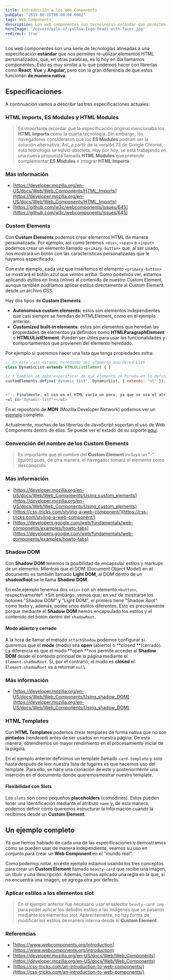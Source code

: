 ```yaml
---
title: Introducción a los Web Components
pubDate: "2019-06-16T00:00:00.000Z"
tags: Web Components
description: Los web componentes son tecnologías estándar que permiten reutilizar elementos HTML personalizados, conocidos como componentes. Similar a librerías como React, Vue y Angular, pero funcionan de manera nativa.
heroImage: "/covers/pile-of-yellow-lego-heads-with-faces.jpg"
redirect: true
---
```



Los web componentes son una serie de tecnologías alineadas a una especificación **estándar** que nos permiten re-utilizar elementos HTML personalizados, que, en otras palabras, es lo hoy en día llamamos componentes. Esto es muy similar a lo que podemos hacer con librerías como **React**, **Vue** y **Angular,** pero con la gran diferencia de que estos funcionan **de manera nativa**.

## Especificaciones

A continuación vamos a describir las tres especificaciones actuales:

### HTML Imports, ES Modules y HTML Modules

> Es importante recordar que la especificación original mencionaba los **HTML Imports** como la cuarta tecnología. Sin embargo, los navegadores consideraron que los **ES Modules** podrían ser la solución alternativa. Así, a partir de la versión 73 de Google Chrome, esta tecnología se volvió obsoleta. Hoy por hoy, se está trabajando en una nueva propuesta llamada **HTML Modules** que pretende complementar **ES Modules** e integrar **HTML Imports**.

### Más información

- [https://developer.mozilla.org/en-US/docs/Web/Web_Components/HTML_Imports](https://developer.mozilla.org/en-US/docs/Web/Web_Components/HTML_Imports)
- [https://github.com/w3c/webcomponents/issues/645](https://github.com/w3c/webcomponents/issues/645)

### Custom Elements

Con **Custom Elements** podemos crear elementos HTML de manera personalizada. Por ejemplo, así como tenemos `<div>`, `<span>` e `<input>` podemos crear un elemento llamado `<primary-button>` que, al ser usado, nos mostrará un botón con las características personalizadas que le hayamos especificado.

<CodePen user="glrodasz" slug="zVrwov" />

Con este ejemplo, cada vez que insertemos el elemento `<primary-button>` se mostrará el botón azul que vemos arriba. Como podemos ver, estamos aplicando estilos en línea (inline) al contenido de nuestro Custom Element, aunque también podríamos aplicar estilos directamente al Custom Element desde un archivo CSS.

Hay dos tipos de **Custom Elements**:

- **Autonomous custom elements:** estos son elementos independientes que casi siempre se heredan de HTMLElement, como en el ejemplo anterior.
- **Customized built-in elements:** estos son elementos que heredan las propiedades de elementos ya definidos como **HTMLParagraphElement** o **HTMLUListElement**. Pueden ser útiles para usar las funcionalidades y comportamientos que provienen del elemento heredado.

Por ejemplo si queremos hacer una lista que tenga propiedades extra:

```javascript
// En este caso estamos heredando del elemento Unordered List
class DynamicList extends HTMLUListElement { }

// Y también se debe especificar de qué elemento se hereda en la definición
customElements.define('dynamic-list', DynamicList, { extends: "ul" });


<!-- Finalmente, el uso en el HTML varía un poco, ya que se usa el atributo is -->
<ul is="dynamic-list"></ul>
```

En el repositorio de **MDN** (Mozilla Developer Network) podemos ver un [ejemplo](https://github.com/mdn/web-components-examples/blob/master/expanding-list-web-component/main.js) completo.

Actualmente, muchas de las librerías de JavaScript soportan el uso de Web Components dentro de ellas. Se puede ver el estado de su soporte [aquí](https://custom-elements-everywhere.com/).

### Convención del nombre de los Custom Elements

> Es importante que el nombre del **Custom Element** incluya un "-" (guión) pues, de otra manera, el navegador tomará el elemento como desconocido.

### Más información

- [https://developer.mozilla.org/en-US/docs/Web/Web_Components/Using_custom_elements](https://developer.mozilla.org/en-US/docs/Web/Web_Components/Using_custom_elements)
- [https://css-tricks.com/styling-a-web-component/](https://css-tricks.com/styling-a-web-component/)
- [https://developers.google.com/web/fundamentals/web-components/examples/howto-tabs](https://developers.google.com/web/fundamentals/web-components/examples/howto-tabs)

### Shadow DOM

Con **Shadow DOM** tenemos la posibilidad de encapsular estilos y markups de un elemento. Mientras que el DOM (Document Object Model) en el documento es también llamado **Light DOM**, al DOM dentro de un **shadowRoot** se le llama **Shadow DOM**.

<CodePen user="glrodasz" slug="WqrEWy" />

En este ejemplo tenemos dos `<div>` con un elemento `<button>`, respectivamente*. *Sin embargo, vemos que, en vez de mostrarse los botones "Shadow DOM" y "Light DOM", el primero tiene "Shadow Root" como texto y, además, posee unos estilos diferentes. Esto es precisamente porque mediante el **Shadow DOM** hemos encapsulado los estilos y el contenido del botón dentro del `shadowRoot`.

#### Modo abierto y cerrado

A la hora de llamar el método `attachShadow` podemos configurar si queremos que el **mode** (modo) sea **open** (abierto) o **closed **(cerrado). La diferencia es que el modo **open **nos permite acceder al **Shadow DOM** desde el contexto principal de la página mediante el `Element.shadowRoot`. Si, por el contrario, el modo es **closed** el `Element.shadowRoot` va a retornar `null`.

### Más información

- [https://developer.mozilla.org/en-US/docs/Web/Web_Components/Using_shadow_DOM](https://developer.mozilla.org/en-US/docs/Web/Web_Components/Using_shadow_DOM)

### HTML Templates

Con **HTML Templates** podemos crear templates de forma nativa que no son **pintados** (rendered) antes de ser usados en nuestra página. De esta manera, obtendremos un mayor rendimiento en el procesamiento inicial de la página.

<CodePen user="glrodasz" slug="ydewNe" />

En el ejemplo anterior definimos un template llamado `card-template` y solo hasta después de leer nuestra lista de lugares es que hacemos uso del template. Para ello, se hace una clonación de este y posteriormente una inserción en el documento donde queremosmostrar nuestro template.

#### Flexibilidad con Slots

Los `slots` son como pequeños **placeholders** (comodines). Estos pueden tener una identificación mediante el atributo `name` y, de esta manera, podemos definir cómo queremos estructurar la información cuando la recibimos desde un **Custom Element**.

## Un ejemplo completo

Ya que hemos hablado de cada una de las especificaciones y demostramos cómo se pueden usar de manera independiente, veamos su uso en conjunto para crear un **Web Component** en el "mundo real".

<CodePen user="glrodasz" slug="agdram" />

Como podemos notar, en este ejemplo estamos usando los tres conceptos para crear un **Custom Element** llamado `beauty-card` que recibe una imagen, un título y una descripción. Además, hemos aplicado una regla en la que, si no encuentra una imagen, se agrega otra por defecto.

### Aplicar estilos a los elementos slot

> En el ejemplo anterior fue necesario usar el selector `beauty-card img` para poder aplicar los debidos estilos a las imágenes que se pasaron mediante los elementos slot. Aparentemente, no hay forma de modificar los estilos de manera interna desde el **Custom Element**.

### Referencias

- [https://www.webcomponents.org/introduction](https://www.webcomponents.org/introduction)
- [https://developer.mozilla.org/en-US/docs/Web/Web_Components](https://developer.mozilla.org/en-US/docs/Web/Web_Components)
- [https://css-tricks.com/an-introduction-to-web-components/](https://css-tricks.com/an-introduction-to-web-components/)
